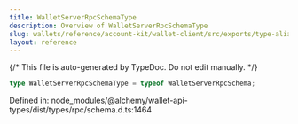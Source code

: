 ```yaml
---
title: WalletServerRpcSchemaType
description: Overview of WalletServerRpcSchemaType
slug: wallets/reference/account-kit/wallet-client/src/exports/type-aliases/WalletServerRpcSchemaType
layout: reference
---
```


{/* This file is auto-generated by TypeDoc. Do not edit manually. */}

```ts
type WalletServerRpcSchemaType = typeof WalletServerRpcSchema;
```

Defined in: node_modules/@alchemy/wallet-api-types/dist/types/rpc/schema.d.ts:1464
